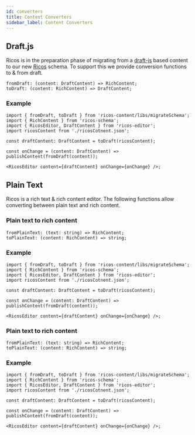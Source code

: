 ```yaml
---
id: converters
title: Content Converters
sidebar_label: Content Converters
---
```


## Draft.js

Ricos is in the preparation phase of migrating from a [draft-js](https://draftjs.org) based content to our new [Ricos](https://github.com/wix/ricos/tree/master/packages/ricos-schema/web) schema. To support this we provide conversion functions to & from draft.

```tsx
fromDraft: (content: DraftContent) => RichContent;
toDraft: (content: RichContent) => DraftContent;
```

### Example

```tsx
import { fromDraft, toDraft } from 'ricos-content/libs/migrateSchema';
import { RichContent } from 'ricos-schema';
import { RicosEditor, DraftContent } from 'ricos-editor';
import ricosContent from './ricosCotnent.json';

const draftContent: DraftContent = toDraft(ricosContent);

const onChange = (content: DraftContent) => publishContent(fromDraft(content));

<RicosEditor content={draftContent} onChange={onChange} />;
```

## Plain Text

Ricos is a rich text & rich content editor. The following functions allow converting between plain text and rich content.

### Plain text to rich content

```tsx
fromPlainText: (text: string) => RichContent;
toPlainText: (content: RichContent) => string;
```

### Example

```tsx
import { fromDraft, toDraft } from 'ricos-content/libs/migrateSchema';
import { RichContent } from 'ricos-schema';
import { RicosEditor, DraftContent } from 'ricos-editor';
import ricosContent from './ricosCotnent.json';

const draftContent: DraftContent = toDraft(ricosContent);

const onChange = (content: DraftContent) => publishContent(fromDraft(content));

<RicosEditor content={draftContent} onChange={onChange} />;
```

### Plain text to rich content

```tsx
fromPlainText: (text: string) => RichContent;
toPlainText: (content: RichContent) => string;
```

### Example

```tsx
import { fromDraft, toDraft } from 'ricos-content/libs/migrateSchema';
import { RichContent } from 'ricos-schema';
import { RicosEditor, DraftContent } from 'ricos-editor';
import ricosContent from './ricosCotnent.json';

const draftContent: DraftContent = toDraft(ricosContent);

const onChange = (content: DraftContent) => publishContent(fromDraft(content));

<RicosEditor content={draftContent} onChange={onChange} />;
```
